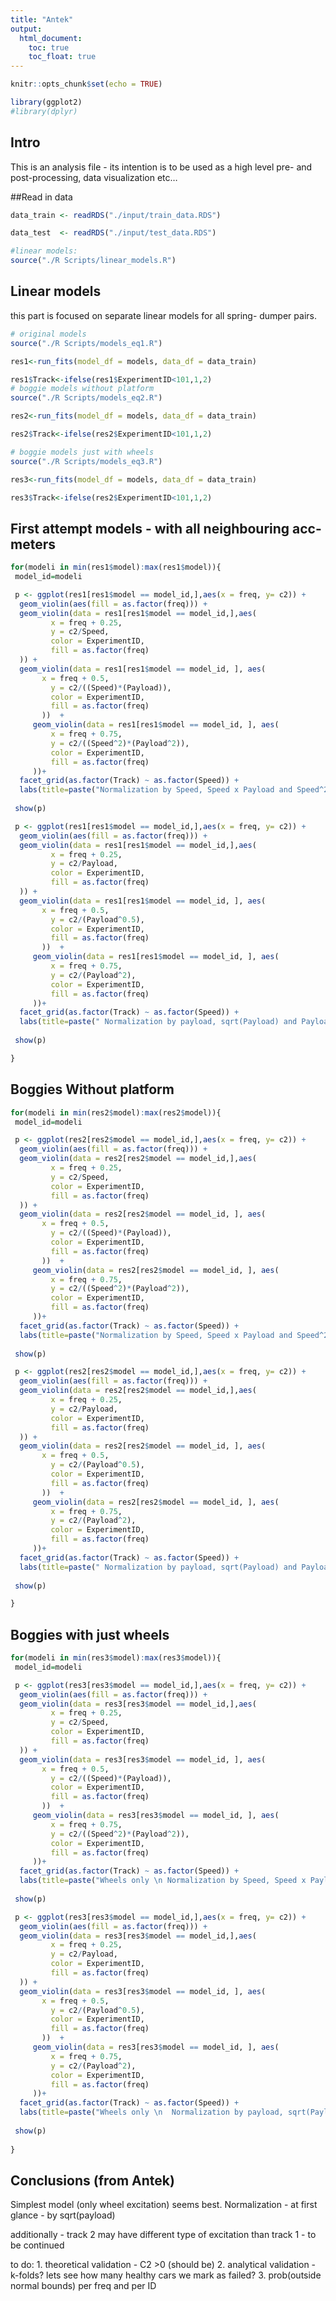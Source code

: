 ```yaml
---
title: "Antek"
output: 
  html_document:
    toc: true
    toc_float: true
---
```


```r
knitr::opts_chunk$set(echo = TRUE)

library(ggplot2)
#library(dplyr)

```

## Intro

This is an analysis file - its intention is to be used as a high level pre- and post-processing, data visualization etc...


##Read in data

```r

data_train <- readRDS("./input/train_data.RDS")

data_test  <- readRDS("./input/test_data.RDS")

#linear models:
source("./R Scripts/linear_models.R")

```

## Linear models  
  
this part is focused on separate linear models for all spring- dumper pairs.

```r

# original models
source("./R Scripts/models_eq1.R")

res1<-run_fits(model_df = models, data_df = data_train)

res1$Track<-ifelse(res1$ExperimentID<101,1,2)
# boggie models without platform
source("./R Scripts/models_eq2.R")

res2<-run_fits(model_df = models, data_df = data_train)

res2$Track<-ifelse(res2$ExperimentID<101,1,2)

# boggie models just with wheels
source("./R Scripts/models_eq3.R")

res3<-run_fits(model_df = models, data_df = data_train)

res3$Track<-ifelse(res2$ExperimentID<101,1,2)

```

## First attempt models - with all neighbouring acc-meters

```r

for(modeli in min(res1$model):max(res1$model)){
 model_id=modeli

 p <- ggplot(res1[res1$model == model_id,],aes(x = freq, y= c2)) + 
  geom_violin(aes(fill = as.factor(freq))) +
  geom_violin(data = res1[res1$model == model_id,],aes(
         x = freq + 0.25,
         y = c2/Speed,
         color = ExperimentID,
         fill = as.factor(freq)
  )) +
  geom_violin(data = res1[res1$model == model_id, ], aes(
       x = freq + 0.5,
         y = c2/((Speed)*(Payload)),
         color = ExperimentID,
         fill = as.factor(freq)
       ))  +
     geom_violin(data = res1[res1$model == model_id, ], aes(
         x = freq + 0.75,
         y = c2/((Speed^2)*(Payload^2)),
         color = ExperimentID,
         fill = as.factor(freq)
     ))+
  facet_grid(as.factor(Track) ~ as.factor(Speed)) +
  labs(title=paste("Normalization by Speed, Speed x Payload and Speed^2 x Payload^2 \n model:",modeli,sep=""))
 
 show(p)

 p <- ggplot(res1[res1$model == model_id,],aes(x = freq, y= c2)) + 
  geom_violin(aes(fill = as.factor(freq))) +
  geom_violin(data = res1[res1$model == model_id,],aes(
         x = freq + 0.25,
         y = c2/Payload,
         color = ExperimentID,
         fill = as.factor(freq)
  )) +
  geom_violin(data = res1[res1$model == model_id, ], aes(
       x = freq + 0.5,
         y = c2/(Payload^0.5),
         color = ExperimentID,
         fill = as.factor(freq)
       ))  +
     geom_violin(data = res1[res1$model == model_id, ], aes(
         x = freq + 0.75,
         y = c2/(Payload^2),
         color = ExperimentID,
         fill = as.factor(freq)
     ))+
  facet_grid(as.factor(Track) ~ as.factor(Speed)) +
  labs(title=paste(" Normalization by payload, sqrt(Payload) and Payload^2 \n model:",modeli,sep=""))
 
 show(p)

}


```
## Boggies Without platform
```r

for(modeli in min(res2$model):max(res2$model)){
 model_id=modeli

 p <- ggplot(res2[res2$model == model_id,],aes(x = freq, y= c2)) + 
  geom_violin(aes(fill = as.factor(freq))) +
  geom_violin(data = res2[res2$model == model_id,],aes(
         x = freq + 0.25,
         y = c2/Speed,
         color = ExperimentID,
         fill = as.factor(freq)
  )) +
  geom_violin(data = res2[res2$model == model_id, ], aes(
       x = freq + 0.5,
         y = c2/((Speed)*(Payload)),
         color = ExperimentID,
         fill = as.factor(freq)
       ))  +
     geom_violin(data = res2[res2$model == model_id, ], aes(
         x = freq + 0.75,
         y = c2/((Speed^2)*(Payload^2)),
         color = ExperimentID,
         fill = as.factor(freq)
     ))+
  facet_grid(as.factor(Track) ~ as.factor(Speed)) +
  labs(title=paste("Normalization by Speed, Speed x Payload and Speed^2 x Payload^2 \n model:",modeli,sep=""))
 
 show(p)

 p <- ggplot(res2[res2$model == model_id,],aes(x = freq, y= c2)) + 
  geom_violin(aes(fill = as.factor(freq))) +
  geom_violin(data = res2[res2$model == model_id,],aes(
         x = freq + 0.25,
         y = c2/Payload,
         color = ExperimentID,
         fill = as.factor(freq)
  )) +
  geom_violin(data = res2[res2$model == model_id, ], aes(
       x = freq + 0.5,
         y = c2/(Payload^0.5),
         color = ExperimentID,
         fill = as.factor(freq)
       ))  +
     geom_violin(data = res2[res2$model == model_id, ], aes(
         x = freq + 0.75,
         y = c2/(Payload^2),
         color = ExperimentID,
         fill = as.factor(freq)
     ))+
  facet_grid(as.factor(Track) ~ as.factor(Speed)) +
  labs(title=paste(" Normalization by payload, sqrt(Payload) and Payload^2 \n model:",modeli,sep=""))
 
 show(p)

}

```

## Boggies with just wheels

```r

for(modeli in min(res3$model):max(res3$model)){
 model_id=modeli

 p <- ggplot(res3[res3$model == model_id,],aes(x = freq, y= c2)) + 
  geom_violin(aes(fill = as.factor(freq))) +
  geom_violin(data = res3[res3$model == model_id,],aes(
         x = freq + 0.25,
         y = c2/Speed,
         color = ExperimentID,
         fill = as.factor(freq)
  )) +
  geom_violin(data = res3[res3$model == model_id, ], aes(
       x = freq + 0.5,
         y = c2/((Speed)*(Payload)),
         color = ExperimentID,
         fill = as.factor(freq)
       ))  +
     geom_violin(data = res3[res3$model == model_id, ], aes(
         x = freq + 0.75,
         y = c2/((Speed^2)*(Payload^2)),
         color = ExperimentID,
         fill = as.factor(freq)
     ))+
  facet_grid(as.factor(Track) ~ as.factor(Speed)) +
  labs(title=paste("Wheels only \n Normalization by Speed, Speed x Payload and Speed^2 x Payload^2 \n model:",modeli,sep=""))
 
 show(p)

 p <- ggplot(res3[res3$model == model_id,],aes(x = freq, y= c2)) + 
  geom_violin(aes(fill = as.factor(freq))) +
  geom_violin(data = res3[res3$model == model_id,],aes(
         x = freq + 0.25,
         y = c2/Payload,
         color = ExperimentID,
         fill = as.factor(freq)
  )) +
  geom_violin(data = res3[res3$model == model_id, ], aes(
       x = freq + 0.5,
         y = c2/(Payload^0.5),
         color = ExperimentID,
         fill = as.factor(freq)
       ))  +
     geom_violin(data = res3[res3$model == model_id, ], aes(
         x = freq + 0.75,
         y = c2/(Payload^2),
         color = ExperimentID,
         fill = as.factor(freq)
     ))+
  facet_grid(as.factor(Track) ~ as.factor(Speed)) +
  labs(title=paste("Wheels only \n  Normalization by payload, sqrt(Payload) and Payload^2 \n model:",modeli,sep=""))
 
 show(p)
 
}

```


## Conclusions (from Antek)

Simplest model (only wheel excitation) seems best. 
Normalization - at first glance - by sqrt(payload)

additionally - track 2 may have different type of excitation than track 1 - to be continued

to do:
1. theoretical validation - C2 >0 (should be)
2. analytical validation - k-folds? lets see how many healthy cars we mark as failed?
3. prob(outside normal bounds) per freq and per ID

